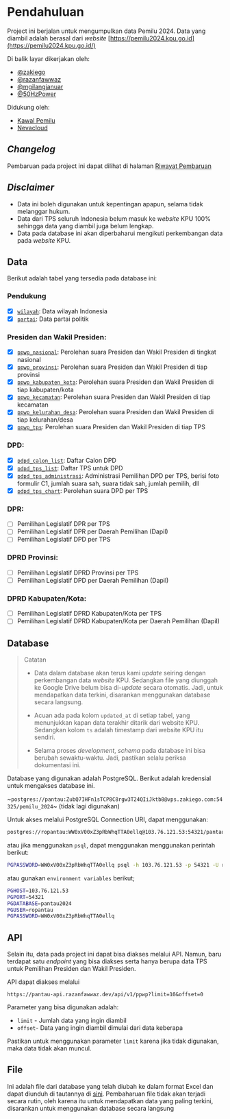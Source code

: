 # Pendahuluan

Project ini berjalan untuk mengumpulkan data Pemilu 2024. Data yang diambil
adalah berasal dari _website_
[https://pemilu2024.kpu.go.id](https://pemilu2024.kpu.go.id/)

Di balik layar dikerjakan oleh:

- [@zakiego](https://twitter.com/zakiego)
- [@razanfawwaz](https://twitter.com/razanfawwaz)
- [@mgilangjanuar](https://twitter.com/mgilangjanuar)
- [@50HzPower](https://twitter.com/50HzPower)

Didukung oleh:

- [Kawal Pemilu](https://twitter.com/KawalPemilu_org)
- [Nevacloud](https://nevacloud.com/?utm_medium=pantau-pemilu&utm_content=website)

## _Changelog_

Pembaruan pada project ini dapat dilihat di halaman
[Riwayat Pembaruan](/changelog)

## _Disclaimer_

- Data ini boleh digunakan untuk kepentingan apapun, selama tidak melanggar
  hukum.
- Data dari TPS seluruh Indonesia belum masuk ke _website_ KPU 100% sehingga
  data yang diambil juga belum lengkap.
- Data pada database ini akan diperbaharui mengikuti perkembangan data pada
  _website_ KPU.

## Data

Berikut adalah tabel yang tersedia pada database ini:

### Pendukung

- [x] [`wilayah`](/data-pendukung#wilayah): Data wilayah Indonesia
- [x] [`partai`](/data-pendukung#partai): Data partai politik

### Presiden dan Wakil Presiden:

- [x] [`ppwp_nasional`](/data-presiden-wakil-presiden#ppwp_nasional): Perolehan
      suara Presiden dan Wakil Presiden di tingkat nasional
- [x] [`ppwp_provinsi`](/data-presiden-wakil-presiden#ppwp_provinsi): Perolehan
      suara Presiden dan Wakil Presiden di tiap provinsi
- [x] [`ppwp_kabupaten_kota`](/data-presiden-wakil-presiden#ppwp_kabupaten_kota):
      Perolehan suara Presiden dan Wakil Presiden di tiap kabupaten/kota
- [x] [`ppwp_kecamatan`](/data-presiden-wakil-presiden#ppwp_kecamatan):
      Perolehan suara Presiden dan Wakil Presiden di tiap kecamatan
- [x] [`ppwp_kelurahan_desa`](/data-presiden-wakil-presiden#ppwp_kelurahan_desa):
      Perolehan suara Presiden dan Wakil Presiden di tiap kelurahan/desa
- [x] [`ppwp_tps`](/data-presiden-wakil-presiden#ppwp_tps): Perolehan suara
      Presiden dan Wakil Presiden di tiap TPS

### DPD:

- [x] [`pdpd_calon_list`](/data-dpd#pdpd_calon_list): Daftar Calon DPD
- [x] [`pdpd_tps_list`](/data-dpd#pdpd_tps_list): Daftar TPS untuk DPD
- [x] [`pdpd_tps_administrasi`](/data-dpd#pdpd_tps_administrasi): Administrasi
      Pemilihan DPD per TPS, berisi foto formulir C1, jumlah suara sah, suara
      tidak sah, jumlah pemilih, dll
- [x] [`pdpd_tps_chart`](/data-dpd#pdpd_tps_chart): Perolehan suara DPD per TPS

### DPR:

- [ ] Pemilihan Legislatif DPR per TPS
- [ ] Pemilihan Legislatif DPR per Daerah Pemilihan (Dapil)
- [ ] Pemilihan Legislatif DPD per TPS

### DPRD Provinsi:

- [ ] Pemilihan Legislatif DPRD Provinsi per TPS
- [ ] Pemilihan Legislatif DPD per Daerah Pemilihan (Dapil)

### DPRD Kabupaten/Kota:

- [ ] Pemilihan Legislatif DPRD Kabupaten/Kota per TPS
- [ ] Pemilihan Legislatif DPRD Kabupaten/Kota per Daerah Pemilihan (Dapil)

## Database

> Catatan
>
> - Data dalam database akan terus kami _update_ seiring dengan perkembangan
>   data _website_ KPU. Sedangkan file yang diunggah ke Google Drive belum bisa
>   di-_update_ secara otomatis. Jadi, untuk mendapatkan data terkini,
>   disarankan menggunakan database secara langsung.
>
> - Acuan ada pada kolom `updated_at` di setiap tabel, yang menunjukkan kapan
>   data terakhir ditarik dari website KPU. Sedangkan kolom `ts` adalah
>   timestamp dari website KPU itu sendiri.
>
> - Selama proses _development_, _schema_ pada database ini bisa berubah
>   sewaktu-waktu. Jadi, pastikan selalu periksa dokumentasi ini.

Database yang digunakan adalah PostgreSQL. Berikut adalah kredensial untuk
mengakses database ini.

~`postgres://pantau:ZubQ7IHFn1sTCP8C8rgw3T24QIiJktb8@vps.zakiego.com:54325/pemilu_2024`~
(tidak lagi digunakan)

Untuk akses melalui PostgreSQL Connection URI, dapat menggunakan:

```bash copy
postgres://ropantau:WW0xV00xZ3pRbWhqTTA0ellq@103.76.121.53:54321/pantau2024
```

atau jika menggunakan `psql`, dapat menggunakan menggunakan perintah berikut:

```bash copy
PGPASSWORD=WW0xV00xZ3pRbWhqTTA0ellq psql -h 103.76.121.53 -p 54321 -U ropantau -d pantau2024
```

atau gunakan `environment variables` berikut;

```bash copy
PGHOST=103.76.121.53
PGPORT=54321
PGDATABASE=pantau2024
PGUSER=ropantau
PGPASSWORD=WW0xV00xZ3pRbWhqTTA0ellq
```

## API

Selain itu, data pada project ini dapat bisa diakses melalui API. Namun, baru
terdapat satu _endpoint_ yang bisa diakses serta hanya berupa data TPS untuk
Pemilihan Presiden dan Wakil Presiden.

API dapat diakses melalui

```copy
https://pantau-api.razanfawwaz.dev/api/v1/ppwp?limit=10&offset=0
```

Parameter yang bisa digunakan adalah:

- `limit` - Jumlah data yang ingin diambil
- `offset`- Data yang ingin diambil dimulai dari data keberapa

Pastikan untuk menggunakan parameter `limit` karena jika tidak digunakan, maka
data tidak akan muncul.

## File

Ini adalah file dari database yang telah diubah ke dalam format Excel dan dapat
diunduh di tautannya di
[sini](https://drive.google.com/drive/folders/15nquDatlYQIM8rQMTyVwhG-PoUreE7Qr?usp=drive_link).
Pembaharuan file tidak akan terjadi secara rutin, oleh karena itu untuk
mendapatkan data yang paling terkini, disarankan untuk menggunakan database
secara langsung
